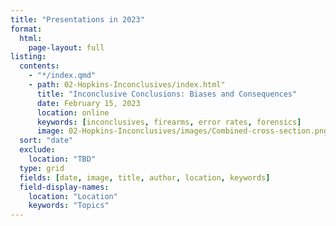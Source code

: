 ```yaml
---
title: "Presentations in 2023"
format: 
  html: 
    page-layout: full
listing: 
  contents: 
    - "*/index.qmd"
    - path: 02-Hopkins-Inconclusives/index.html"
      title: "Inconclusive Conclusions: Biases and Consequences"
      date: February 15, 2023
      location: online
      keywords: [inconclusives, firearms, error rates, forensics]
      image: 02-Hopkins-Inconclusives/images/Combined-cross-section.png
  sort: "date"
  exclude:
    location: "TBD"
  type: grid
  fields: [date, image, title, author, location, keywords]
  field-display-names:
    location: "Location"
    keywords: "Topics"
---
```


